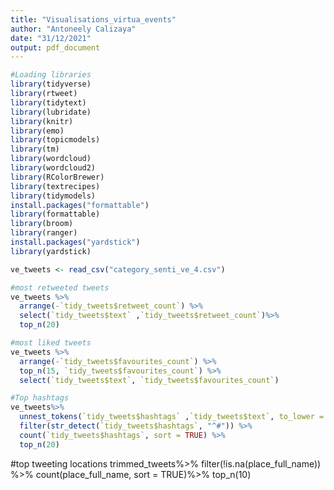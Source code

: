 ```yaml
---
title: "Visualisations_virtua_events"
author: "Antoneely Calizaya"
date: "31/12/2021"
output: pdf_document
---
```


```r
#Loading libraries
library(tidyverse)
library(rtweet)
library(tidytext)
library(lubridate)
library(knitr)
library(emo)
library(topicmodels)
library(tm)
library(wordcloud)
library(wordcloud2)
library(RColorBrewer)
library(textrecipes)
library(tidymodels)
install.packages("formattable")
library(formattable)
library(broom)
library(ranger)
install.packages("yardstick")
library(yardstick)
```
```r
ve_tweets <- read_csv("category_senti_ve_4.csv")
```


```r
#most retweeted tweets
ve_tweets %>% 
  arrange(-`tidy_tweets$retweet_count`) %>%
  select(`tidy_tweets$text` ,`tidy_tweets$retweet_count`)%>%
  top_n(20)
```

```r
#most liked tweets
ve_tweets %>% 
  arrange(-`tidy_tweets$favourites_count`) %>%
  top_n(15, `tidy_tweets$favourites_count`) %>% 
  select(`tidy_tweets$text`, `tidy_tweets$favourites_count`)
```
```r
#Top hashtags
ve_tweets%>% 
  unnest_tokens(`tidy_tweets$hashtags` ,`tidy_tweets$text`, to_lower = FALSE) %>%
  filter(str_detect(`tidy_tweets$hashtags`, "^#")) %>%
  count(`tidy_tweets$hashtags`, sort = TRUE) %>%
  top_n(20)
```

#top tweeting locations
trimmed_tweets%>% 
  filter(!is.na(place_full_name)) %>%
  count(place_full_name, sort = TRUE)%>%
  top_n(10)